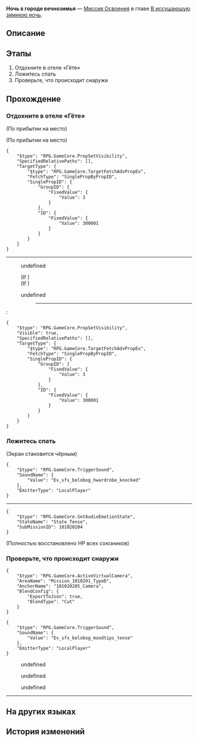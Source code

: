 {{Дополнить|Диалоги.}}
{{Миссия Инфобокс
|id              = 1010205
|Название        = 
|Изображение     = Миссия Освоения Ночь в городе вечнозимья.png
|Тип             = Миссия Освоения
|События         = 
|Глава           = В иссушающую зимнюю ночь
|Условия         = Завершена [[Миссия Освоения]] ''[[Ночь в городе вечнозимья]]''
|Персонажи       = Голос Стелларона; Дань Хэн; Март 7; Первопроходец; Юная Коколия
|СтартЛокация    = Коридор отеля
|Мир             = Ярило-VI
|Локации         = Коридор отеля
|Предыдущая      = 
|Следующая       = Можешь бежать, но тебе не спрятаться
|Награды         = Опыт Освоения*600; Журнал приключений*3; Конденсированный эфир*1; Кредиты*6 000
}}
'''Ночь в городе вечнозимья''' — [[Миссия Освоения]] в главе [[В иссушающую зимнюю ночь]].

==Описание==
{{Описание|<!--официальное описание из Перекрёстка судеб-->}}

==Этапы==
# Отдохните в отеле «Гёте»
# Ложитесь спать
# Проверьте, что происходит снаружи

==Прохождение==
{{Дополнить}}


===Отдохните в отеле «Гёте»===
{{Описание миссии|локация=Коридор отеля|За целый день прогулок по достопримечательностям вы успели погрузиться с головой в местную культуру. Ещё чуть-чуть, и можно было бы подать заявку на гражданство в административный офис Белобога.<br />Вы возвращаетесь в отель «Гёте». Вокруг всё залито тёплым светом ламп на геосущности, а в воздухе витает аромат чая. Вы быстро расслабляетесь.<br />У вас есть время пройтись по отелю перед тем, как умыться и лечь спать. Кажется, Март 7 и Дань Хэн хотят поговорить с вами перед сном.}}
{{Диалог Начало}}
;(По прибытии на место)

;(По прибытии на место)
<pre>{
	"$type": "RPG.GameCore.PropSetVisibility",
	"SpecifiedRelativePaths": [],
	"TargetType": {
		"$type": "RPG.GameCore.TargetFetchAdvPropEx",
		"FetchType": "SinglePropByPropID",
		"SinglePropID": {
			"GroupID": {
				"FixedValue": {
					"Value": 3
				}
			},
			"ID": {
				"FixedValue": {
					"Value": 300001
				}
			}
		}
	}
}</pre>
----
<!--Unknown TalkSentence: 101011004-->
:{{Диалог|Стрелка}} undefined
:<!--Unknown TalkSentence: 101011006-->
:;(If {{cx}}{{subst:void|<!--{"$type":"RPG.GameCore.ByHeroGender","Gender":"GENDER_WOMAN"}-->}})
:;(If {{cx}}{{subst:void|<!--{"$type":"RPG.GameCore.ByHeroGender","Gender":"GENDER_WOMAN"}-->}})
:{{Диалог|Выход}} undefined
::----
:<pre>{
	"$type": "RPG.GameCore.PropSetVisibility",
	"Visible": true,
	"SpecifiedRelativePaths": [],
	"TargetType": {
		"$type": "RPG.GameCore.TargetFetchAdvPropEx",
		"FetchType": "SinglePropByPropID",
		"SinglePropID": {
			"GroupID": {
				"FixedValue": {
					"Value": 3
				}
			},
			"ID": {
				"FixedValue": {
					"Value": 300001
				}
			}
		}
	}
}</pre>
{{Диалог Конец}}

===Ложитесь спать===
{{Описание миссии|локация=Комната отеля|За целый день прогулок по достопримечательностям вы успели погрузиться с головой в местную культуру. Ещё чуть-чуть, и можно было бы подать заявку на гражданство в административный офис Белобога.<br />Когда наконец наступает время ложиться спать, вы чувствуете, что не можете устоять перед желанием упасть в объятия мягкой кровати.<br />Поспите, вы заслужили хороший отдых. Экспресс, выключить свет!}}
{{Диалог Начало}}

;(Экран становится чёрным)
<!--Unknown TalkSentence: 101011057-->
<!--Unknown TalkSentence: 101011058-->
<!--Unknown TalkSentence: 101011059-->
<!--Unknown TalkSentence: 101011060-->
<!--Unknown TalkSentence: 101011061-->
<!--Unknown TalkSentence: 101011062-->
<pre>{
	"$type": "RPG.GameCore.TriggerSound",
	"SoundName": {
		"Value": "Ev_sfx_belobog_hwardrobe_knocked"
	},
	"EmitterType": "LocalPlayer"
}</pre>
----
<pre>{
	"$type": "RPG.GameCore.SetAudioEmotionState",
	"StateName": "State_Tense",
	"SubMissionID": 101020204
}</pre>
;(Полностью восстановлено НР всех союзников)
{{Диалог Конец}}

===Проверьте, что происходит снаружи===
{{Описание миссии|локация=Коридор отеля|В первую ночь первопроходческой экспедиции вы спите не так хорошо и спокойно, как на экспрессе.<br />Не потому, что успели так привязаться к Звёздному экспрессу, а потому, что в полусне всё время слышите, как кто-то марширует за окном.<br />Внезапно раздаётся настойчивый стук в дверь. Интуиция подсказывает вам - что-то не так... Нужно выглянуть за дверь и проверить, в чём дело.}}
{{Диалог Начало}}
:<!--0.5-second delay-->
<pre>{
	"$type": "RPG.GameCore.ActiveVirtualCamera",
	"AreaName": "Mission_1010201_TypeD",
	"AnchorName": "101020205_Camera",
	"BlendConfig": {
		"ExportToJson": true,
		"BlendType": "Cut"
	}
}</pre>
<pre>{
	"$type": "RPG.GameCore.TriggerSound",
	"SoundName": {
		"Value": "Ev_sfx_belobog_moodtips_tense"
	},
	"EmitterType": "LocalPlayer"
}</pre>
<!--Unknown TalkSentence: 101011015-->
<!--Unknown TalkSentence: 101011016-->
<!--Unknown TalkSentence: 101011017-->
:{{Диалог|Стрелка}} undefined
:{{Диалог|Стрелка}} undefined
:{{Диалог|Стрелка}} undefined
<!--Unknown TalkSentence: 101011019-->
<!--Unknown TalkSentence: 101011024-->
----
{{Диалог Конец}}

==На других языках==
{{На других языках
|en   = Everwinter Night
|zhs  = 永冬城之夜
|zht  = 永冬城之夜
|ja   = 常冬の城の夜
|ko   = 영원한 겨울 성의 밤
|es   = Eterna noche invernal
|fr   = Nuit de l'Hiver éternel
|ru   = Ночь в городе вечнозимья
|th   = ค่ำคืนของเมืองแห่งความหนาวนิรันดร์
|vi   = Đêm Ở Thành Everwinter
|de   = Immerwinternacht
|id   = Malam Kota Salju Abadi
|pt   = Noite do Inverno Eterno
}}

==История изменений==
{{История изменений|2.7}}
